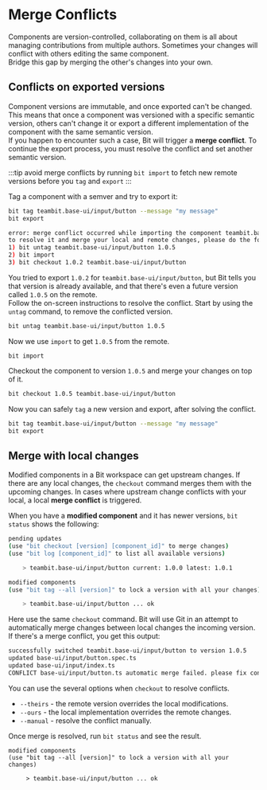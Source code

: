 # Merge Conflicts

Components are version-controlled, collaborating on them is all about managing contributions from multiple authors. Sometimes your changes will conflict with others editing the same component.  
Bridge this gap by merging the other's changes into your own.

## Conflicts on exported versions

Component versions are immutable, and once exported can't be changed. This means that once a component was versioned with a specific semantic version, others can't change it or export a different implementation of the component with the same semantic version.  
If you happen to encounter such a case, Bit will trigger a **merge conflict**. To continue the export process, you must resolve the conflict and set another semantic version.

:::tip avoid merge conflicts by running `bit import` to fetch new remote versions before you `tag` and `export`
:::

Tag a component with a semver and try to export it:

```bash
bit tag teambit.base-ui/input/button --message "my message"
bit export
```

```bash
error: merge conflict occurred while importing the component teambit.base-ui/input/button. conflict version(s): 1.0.5
to resolve it and merge your local and remote changes, please do the following:
1) bit untag teambit.base-ui/input/button 1.0.5
2) bit import
3) bit checkout 1.0.2 teambit.base-ui/input/button
```

You tried to export `1.0.2` for `teambit.base-ui/input/button`, but Bit tells you that version is already available, and that there's even a future version called `1.0.5` on the remote.  
Follow the on-screen instructions to resolve the conflict. Start by using the `untag` command, to remove the conflicted version.

```bash
bit untag teambit.base-ui/input/button 1.0.5
```

Now we use `import` to get `1.0.5` from the remote.

```bas
bit import
```

Checkout the component to version `1.0.5` and merge your changes on top of it.

```bash
bit checkout 1.0.5 teambit.base-ui/input/button
```

Now you can safely `tag` a new version and export, after solving the conflict.

```bash
bit tag teambit.base-ui/input/button --message "my message" 
bit export
```

## Merge with local changes

Modified components in a Bit workspace can get upstream changes. If there are any local changes, the `checkout` command merges them with the upcoming changes. In cases where upstream change conflicts with your local, a local **merge conflict** is triggered.

When you have a **modified component** and it has newer versions, `bit status` shows the following:

```bash
pending updates
(use "bit checkout [version] [component_id]" to merge changes)
(use "bit log [component_id]" to list all available versions)

    > teambit.base-ui/input/button current: 1.0.0 latest: 1.0.1

modified components
(use "bit tag --all [version]" to lock a version with all your changes)

    > teambit.base-ui/input/button ... ok
```

Here use the same `checkout` command. Bit will use Git in an attempt to automatically merge changes between local changes the incoming version.  
If there's a merge conflict, you get this output:

```bash
successfully switched teambit.base-ui/input/button to version 1.0.5
updated base-ui/input/button.spec.ts
updated base-ui/input/index.ts
CONFLICT base-ui/input/button.ts automatic merge failed. please fix conflicts manually and then tag the results.
```

You can use the several options when `checkout` to resolve conflicts.

- `--theirs` - the remote version overrides the local modifications.
- `--ours` - the local implementation overrides the remote changes.
- `--manual` - resolve the conflict manually.

Once merge is resolved, run `bit status` and see the result.

```status
modified components
(use "bit tag --all [version]" to lock a version with all your changes)

     > teambit.base-ui/input/button ... ok
```
